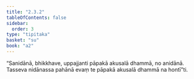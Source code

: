 ```yaml
---
title: "2.3.2"
tableOfContents: false
sidebar:
  order: 3
type: "tipitaka"
basket: "su"
book: "a2"
---
```



<DynamicBreadcrumb />

<Division number="79" book="a2" bookNo="15" page="80">

<Paragraph number="160" book="a2">
“Sanidānā, bhikkhave, uppajjanti pāpakā akusalā dhammā, no anidānā. Tasseva nidānassa pahānā evaṃ te pāpakā akusalā dhammā na hontī”ti.
</Paragraph>
</Division>